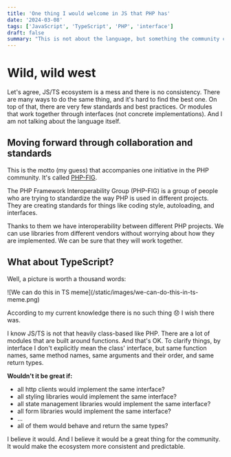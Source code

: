 ```yaml
---
title: 'One thing I would welcome in JS that PHP has'
date: '2024-03-08'
tags: ['JavaScript', 'TypeScript', 'PHP', 'interface']
draft: false
summary: "This is not about the language, but something the community created for its users."
---
```


# Wild, wild west

Let's agree, JS/TS ecosystem is a mess and there is no consistency. There are many ways to do the same thing, and it's
hard to find the best one. On top of that, there are very few standards and best practices.
Or modules that work together through interfaces (not concrete implementations). And I am not talking about the language
itself.

## Moving forward through collaboration and standards

This is the motto (my guess) that accompanies one initiative in the PHP community. It's called [PHP-FIG](https://www.php-fig.org/).

The PHP Framework Interoperability Group (PHP-FIG) is a group of people who are trying to standardize the way PHP is used in
different projects. They are creating standards for things like coding style, autoloading, and interfaces.

Thanks to them we have interoperability between different PHP projects. We can use libraries from different vendors
without worrying about how they are implemented. We can be sure that they will work together.

## What about TypeScript?

Well, a picture is worth a thousand words:

<div className="flex justify-center items-center">
    ![We can do this in TS meme](/static/images/we-can-do-this-in-ts-meme.png)
</div>

According to my current knowledge there is no such thing 😞 I wish there was.

I know JS/TS is not that heavily class-based like PHP. There are a lot of modules that are built around functions.
And that's OK. To clarify things, by interface I don't explicitly mean the class' interface, but same function names,
same method names, same arguments and their order, and same return types.

**Wouldn't it be great if:**
 - all http clients would implement the same interface?
 - all styling libraries would implement the same interface?
 - all state management libraries would implement the same interface?
 - all form libraries would implement the same interface?
 - ...
 - all of them would behave and return the same types?

I believe it would. And I believe it would be a great thing for the community. It would make the ecosystem more
consistent and predictable.
